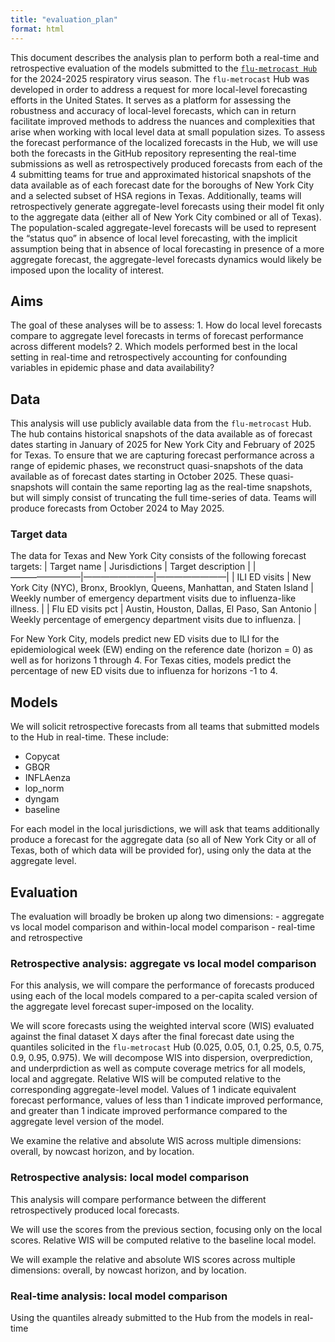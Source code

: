 ```yaml
---
title: "evaluation_plan"
format: html
---
```


This document describes the analysis plan to perform both a real-time and retrospective evaluation of the models submitted to the [`flu-metrocast Hub`](https://github.com/reichlab/flu-metrocast) for the 2024-2025 respiratory virus season.
The `flu-metrocast` Hub was developed in order to address a request for more local-level forecasting efforts in the United States.
It serves as a platform for assessing the robustness and accuracy of local-level forecasts, which can in return facilitate improved methods to address the nuances and complexities that arise when working with local level data at small population sizes.
To assess the forecast performance of the localized forecasts in the Hub, we will use both the forecasts in the GitHub repository representing the real-time submissions as well as retrospectively produced forecasts from each of the 4 submitting teams for true and approximated historical snapshots of the data available as of each forecast date for the boroughs of New York City and a selected subset of HSA regions in Texas. Additionally, teams will retrospectively generate aggregate-level forecasts using their model fit only to the aggregate data (either all of New York City combined or all of Texas).
The population-scaled aggregate-level forecasts will be used to represent the "status quo" in absence of local level forecasting, with the implicit assumption being that in absence of local forecasting in presence of a more aggregate forecast, the aggregate-level forecasts dynamics would likely be imposed upon the locality of interest.

## Aims
The goal of these analyses will be to assess:
1. How do local level forecasts compare to aggregate level forecasts in terms of forecast performance across different models?
2. Which models performed best in the local setting in real-time and retrospectively accounting for confounding variables in epidemic phase and data availability?

## Data

This analysis will use publicly available data from the `flu-metrocast` Hub.
The hub contains historical snapshots of the data available as of forecast dates starting in January of 2025 for New York City and February of 2025 for Texas.
To ensure that we are capturing forecast performance across a range of epidemic phases, we reconstruct quasi-snapshots of the data available as of forecast dates starting in October 2025.
These quasi-snapshots will contain the same reporting lag as the real-time snapshots, but will simply consist of truncating the full time-series of data.
Teams will produce forecasts from October 2024 to May 2025.

### Target data
The data for Texas and New York City consists of the following forecast targets:
| Target name | Jurisdictions |  Target description |
|------------------------|------------------------|------------------------|
| ILI ED visits | New York City (NYC), Bronx, Brooklyn, Queens, Manhattan, and Staten Island | Weekly number of emergency department visits due to influenza-like illness. |
| Flu ED visits pct | Austin, Houston, Dallas, El Paso, San Antonio | Weekly percentage of emergency department visits due to influenza. |

For New York City, models predict new ED visits due to ILI for the epidemiological week (EW) ending on the reference date (horizon = 0) as well as for horizons 1 through 4.
For Texas cities, models predict the percentage of new ED visits due to influenza for horizons -1 to 4.

## Models
We will solicit retrospective forecasts from all teams that submitted models to the Hub in real-time. These include:

- Copycat
- GBQR
- INFLAenza
- lop_norm
- dyngam
- baseline

For each model in the local jurisdictions, we will ask that teams additionally produce a forecast for the aggregate data (so all of New York City or all of Texas, both of which data will be provided for), using only the data at the aggregate level.

## Evaluation
The evaluation will broadly be broken up along two dimensions:
- aggregate vs local model comparison and within-local model comparison
- real-time and retrospective

### Retrospective analysis: aggregate vs local model comparison
For this analysis, we will compare the performance of forecasts produced using each of the local models compared to a per-capita scaled version of the aggregate level forecast super-imposed on the locality.

We will score forecasts using the weighted interval score (WIS) evaluated against the final dataset X days after the final forecast date using the quantiles solicited in the `flu-metrocast` Hub (0.025, 0.05, 0.1, 0.25, 0.5, 0.75, 0.9, 0.95, 0.975).
We will decompose WIS into dispersion, overprediction, and underprdiction as well as compute coverage metrics for all models, local and aggregate.
Relative WIS will be computed relative to the corresponding aggregate-level model.
Values of 1 indicate equivalent forecast performance, values of less than 1 indicate improved performance, and greater than 1 indicate improved performance compared to the aggregate level version of the model.

We examine the relative and absolute WIS across multiple dimensions: overall, by nowcast horizon, and by location.

### Retrospective analysis: local model comparison
This analysis will compare performance between the different retrospectively produced local forecasts.

We will use the scores from the previous section, focusing only on the local scores.
Relative WIS will be computed relative to the baseline local model.

We will example the relative and absolute WIS scores across multiple dimensions: overall, by nowcast horizon, and by location.

### Real-time analysis: local model comparison
Using the quantiles already submitted to the Hub from the models in real-time
